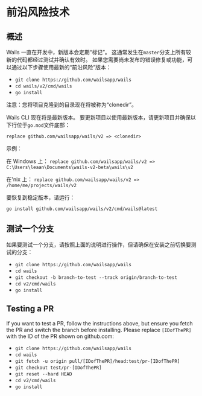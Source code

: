 
# 前沿风险技术

## 概述

Wails 一直在开发中，新版本会定期“标记”。 这通常发生在`master`分支上所有较新的代码都经过测试并确认有效时。 如果您需要尚未发布的错误修复或功能，可以通过以下步骤使用最新的“前沿风险”版本：

- `git clone https://github.com/wailsapp/wails`
- `cd wails/v2/cmd/wails`
- `go install`

注意：您将项目克隆到的目录现在将被称为“clonedir”。

Wails CLI 现在将是最新版本。 要更新项目以使用最新版本，请更新项目并确保以下行位于`go.mod`文件底部：

`replace github.com/wailsapp/wails/v2 => <clonedir>`

示例：

在 Windows 上： `replace github.com/wailsapp/wails/v2 => C:\Users\leaan\Documents\wails-v2-beta\wails\v2`

在'nix 上： `replace github.com/wailsapp/wails/v2 => /home/me/projects/wails/v2`

要恢复到稳定版本，请运行：

`go install github.com/wailsapp/wails/v2/cmd/wails@latest`

## 测试一个分支

如果要测试一个分支，请按照上面的说明进行操作，但请确保在安装之前切换要测试的分支：

- `git clone https://github.com/wailsapp/wails`
- `cd wails`
- `git checkout -b branch-to-test --track origin/branch-to-test`
- `cd v2/cmd/wails`
- `go install`

## Testing a PR

If you want to test a PR, follow the instructions above, but ensure you fetch the PR and switch the branch before installing. Please replace `[IDofThePR]` with the ID of the PR shown on github.com:

- `git clone https://github.com/wailsapp/wails`
- `cd wails`
- `git fetch -u origin pull/[IDofThePR]/head:test/pr-[IDofThePR]`
- `git checkout test/pr-[IDofThePR]`
- `git reset --hard HEAD`
- `cd v2/cmd/wails`
- `go install`
